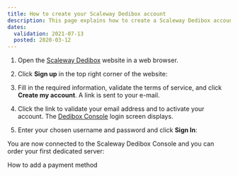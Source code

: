 ```yaml
---
title: How to create your Scaleway Dedibox account
description: This page explains how to create a Scaleway Dedibox account
dates:
  validation: 2021-07-13
  posted: 2020-03-12
---
```


1. Open the [Scaleway Dedibox](https://www.scaleway.com/en/dedibox/) website in a web browser.

2. Click **Sign up** in the top right corner of the website:

    <Lightbox src="scaleway-dedibox-signup.png" alt="" />

3. Fill in the required information, validate the terms of service, and click **Create my account**. A link is sent to your e-mail.

    <Lightbox src="scaleway-dedibox-subscribe.png" alt="" />

4. Click the link to validate your email address and to activate your account. The [Dedibox Console](https://console.online.net) login screen displays.

5. Enter your chosen username and password and click **Sign In**:

    <Lightbox src="scaleway-dedibox-login.png" alt="" />

You are now connected to the Scaleway Dedibox Console and you can order your first dedicated server:

<Lightbox src="scaleway-dedibox-console.png" alt="" />

<Navigation title="See Also">
  <NextButton to="/dedibox-console/my-account/how-to/add-payment-method/">How to add a payment method</NextButton>
</Navigation>
